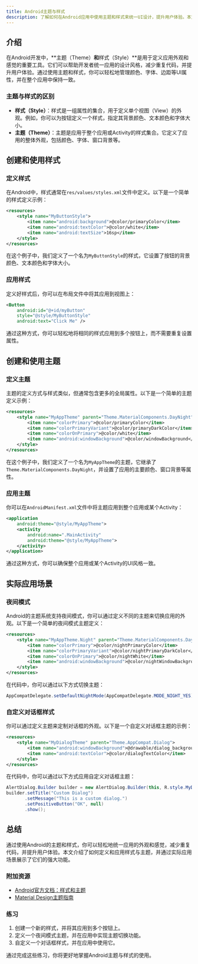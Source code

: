 ```yaml
---
title: Android主题与样式
description: 了解如何在Android应用中使用主题和样式来统一UI设计，提升用户体验。本文适合初学者，包含基础概念、代码示例和实际应用场景。
---
```


## 介绍

在Android开发中，**主题（Theme）**和**样式（Style）**是用于定义应用外观和感觉的重要工具。它们可以帮助开发者统一应用的设计风格，减少重复代码，并提升用户体验。通过使用主题和样式，你可以轻松地管理颜色、字体、边距等UI属性，并在整个应用中保持一致。

### 主题与样式的区别

- **样式（Style）**：样式是一组属性的集合，用于定义单个视图（View）的外观。例如，你可以为按钮定义一个样式，指定其背景颜色、文本颜色和字体大小。
- **主题（Theme）**：主题是应用于整个应用或Activity的样式集合。它定义了应用的整体外观，包括颜色、字体、窗口背景等。

## 创建和使用样式

### 定义样式

在Android中，样式通常在`res/values/styles.xml`文件中定义。以下是一个简单的样式定义示例：

```xml
<resources>
    <style name="MyButtonStyle">
        <item name="android:background">@color/primaryColor</item>
        <item name="android:textColor">@color/white</item>
        <item name="android:textSize">16sp</item>
    </style>
</resources>
```

在这个例子中，我们定义了一个名为`MyButtonStyle`的样式，它设置了按钮的背景颜色、文本颜色和字体大小。

### 应用样式

定义好样式后，你可以在布局文件中将其应用到视图上：

```xml
<Button
    android:id="@+id/myButton"
    style="@style/MyButtonStyle"
    android:text="Click Me" />
```

通过这种方式，你可以轻松地将相同的样式应用到多个按钮上，而不需要重复设置属性。

## 创建和使用主题

### 定义主题

主题的定义方式与样式类似，但通常包含更多的全局属性。以下是一个简单的主题定义示例：

```xml
<resources>
    <style name="MyAppTheme" parent="Theme.MaterialComponents.DayNight">
        <item name="colorPrimary">@color/primaryColor</item>
        <item name="colorPrimaryVariant">@color/primaryDarkColor</item>
        <item name="colorOnPrimary">@color/white</item>
        <item name="android:windowBackground">@color/windowBackground</item>
    </style>
</resources>
```

在这个例子中，我们定义了一个名为`MyAppTheme`的主题，它继承了`Theme.MaterialComponents.DayNight`，并设置了应用的主要颜色、窗口背景等属性。

### 应用主题

你可以在`AndroidManifest.xml`文件中将主题应用到整个应用或某个Activity：

```xml
<application
    android:theme="@style/MyAppTheme">
    <activity
        android:name=".MainActivity"
        android:theme="@style/MyAppTheme">
    </activity>
</application>
```

通过这种方式，你可以确保整个应用或某个Activity的UI风格一致。

## 实际应用场景

### 夜间模式

Android的主题系统支持夜间模式，你可以通过定义不同的主题来切换应用的外观。以下是一个简单的夜间模式主题定义：

```xml
<resources>
    <style name="MyAppTheme.Night" parent="Theme.MaterialComponents.DayNight">
        <item name="colorPrimary">@color/nightPrimaryColor</item>
        <item name="colorPrimaryVariant">@color/nightPrimaryDarkColor</item>
        <item name="colorOnPrimary">@color/nightWhite</item>
        <item name="android:windowBackground">@color/nightWindowBackground</item>
    </style>
</resources>
```

在代码中，你可以通过以下方式切换主题：

```java
AppCompatDelegate.setDefaultNightMode(AppCompatDelegate.MODE_NIGHT_YES);
```

### 自定义对话框样式

你可以通过定义主题来定制对话框的外观。以下是一个自定义对话框主题的示例：

```xml
<resources>
    <style name="MyDialogTheme" parent="Theme.AppCompat.Dialog">
        <item name="android:windowBackground">@drawable/dialog_background</item>
        <item name="android:textColor">@color/dialogTextColor</item>
    </style>
</resources>
```

在代码中，你可以通过以下方式应用自定义对话框主题：

```java
AlertDialog.Builder builder = new AlertDialog.Builder(this, R.style.MyDialogTheme);
builder.setTitle("Custom Dialog")
       .setMessage("This is a custom dialog.")
       .setPositiveButton("OK", null)
       .show();
```

## 总结

通过使用Android的主题和样式，你可以轻松地统一应用的外观和感觉，减少重复代码，并提升用户体验。本文介绍了如何定义和应用样式与主题，并通过实际应用场景展示了它们的强大功能。

### 附加资源

- [Android官方文档：样式和主题](https://developer.android.com/guide/topics/ui/themes)
- [Material Design主题指南](https://material.io/develop/android/theming)

### 练习

1. 创建一个新的样式，并将其应用到多个按钮上。
2. 定义一个夜间模式主题，并在应用中实现主题切换功能。
3. 自定义一个对话框样式，并在应用中使用它。

通过完成这些练习，你将更好地掌握Android主题与样式的使用。